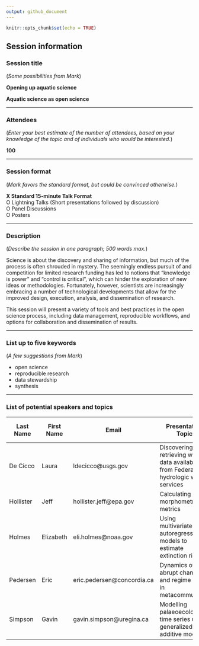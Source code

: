 ```yaml
---
output: github_document
---
```


```r
knitr::opts_chunk$set(echo = TRUE)
```

## Session information

### Session title

(_Some possibilities from Mark_)

__Opening up aquatic science__

__Aquatic science as open science__

***

### Attendees 

(_Enter your best estimate of the number of attendees, based on your knowledge of the topic and of individuals who would be interested._)

__100__


***

### Session format

(_Mark favors the standard format, but could be convinced otherwise._)

__X Standard 15-minute Talk Format__  
O Lightning Talks (Short presentations followed by discussion)  
O Panel Discussions  
O Posters  


***

### Description 

(_Describe the session in one paragraph; 500 words max._)

Science is about the discovery and sharing of information, but much of the process is often shrouded in mystery. The seemingly endless pursuit of and competition for limited research funding has led to notions that "knowledge is power" and "control is critical", which can hinder the exploration of new ideas or methodologies. Fortunately, however, scientists are increasingly embracing a number of technological developments that allow for the improved design, execution, analysis, and dissemination of research. 

This session will present a variety of tools and best practices in the open science process, including data management, reproducible workflows, and options for collaboration and dissemination of results.


***

### List up to five keywords

(_A few suggestions from Mark_)

* open science
* reproducible research
* data stewardship
* synthesis


***

### List of potential speakers and topics

| Last Name | First Name | Email | Presentation Topic | Tentative Title | Speaker invited? | Speaker tentatively confirmed? |
|-----------|------------|-------|--------------------|-----------------|:----------------:|:------------------------------:|
| De Cicco | Laura | ldecicco@usgs.gov | Discovering and retrieving water data available from Federal hydrologic web services | [tentative title] | N | N |
| Hollister | Jeff | hollister.jeff@epa.gov | Calculating lake morphometry metrics  | [tentative title] | N | N |
| Holmes | Elizabeth | eli.holmes@noaa.gov | Using multivariate autoregressive models to estimate extinction risks | [tentative title] | N | N |
| Pedersen | Eric | eric.pedersen@concordia.ca | Dynamics of abrupt change and regime shifts in metacommunities | [tentative title] | N | N |
| Simpson | Gavin | gavin.simpson@uregina.ca | Modelling palaeoecological time series using generalized additive models | [tentative title] | N | N |

